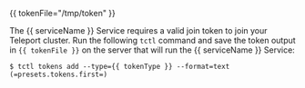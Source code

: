 {{ tokenFile="/tmp/token" }}

The {{ serviceName }} Service requires a valid join token to join your Teleport cluster.
Run the following `tctl` command and save the token output in `{{ tokenFile }}`
on the server that will run the {{ serviceName }} Service:

```code
$ tctl tokens add --type={{ tokenType }} --format=text
(=presets.tokens.first=)
```
